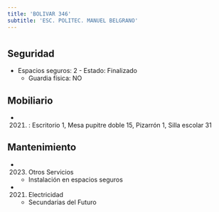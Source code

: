 ```yaml
---
title: 'BOLIVAR 346'
subtitle: 'ESC. POLITEC. MANUEL BELGRANO'
---
```


#


## Seguridad

*  Espacios seguros: 2 - Estado: Finalizado 
    + Guardia física: NO





## Mobiliario

*  (2021) : Escritorio 1, Mesa pupitre doble 15, Pizarrón 1, Silla escolar 31 





## Mantenimiento

*  (2023) Otros Servicios 
    + Instalación en espacios seguros

*  (2021) Electricidad 
    + Secundarias del Futuro



